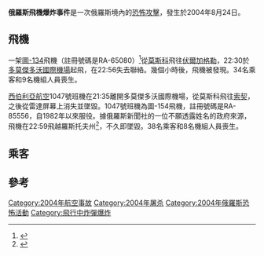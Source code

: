 {{Infobox Airliner accident
|occurrence_type = Suicide bombing
|name = 伏尔加-艾维雅快运航空1303号航班
|image = Aeroflot-Nord Tu-134A.jpg
|image_size = 300<!--should match other infobox and campaignbox below--> |alt = 
|caption = 一架隸屬於[[北方航空_(俄羅斯)|北俄羅斯航空]]的的图-134
|Date = 2004年8月24日
|Type = [[自殺式炸弹袭击|自殺式炸弹袭击]]
|Site = {{RUS}}[[圖拉州|圖拉州]]
|coordinates = 
|Passengers = 34
|Crew = 9
|Fatalities = 43（全部）
|Injuries=0
|Survivors=0
|Aircraft Type = [[圖-134|圖-134]]A-3<ref>{{Cite web |url=http://www.airdisaster.com/cgi-bin/view_details.cgi?date=08242004&reg=RA-65080&airline=Volga-Aviaexpress |title=Accident Database: Accident Synopsis 08242004 |accessdate=2014-05-16 |archive-date=2014-02-28 |archive-url=https://web.archive.org/web/20140228053244/http://www.airdisaster.com/cgi-bin/view_details.cgi?date=08242004&reg=RA-65080&airline=Volga-Aviaexpress |dead-url=no }}</ref>
|Operator = {{link-en|伏爾加航空|Air Volga}}
|Tail Number = RA-65080
|Origin = {{RUS}}[[莫斯科|莫斯科]][[多莫傑多沃國際機場|多莫傑多沃國際機場]]
|Destination = {{RUS}}{{link-en|伏爾加格勒国际机场|Volgograd International Airport}}
}}
{{Infobox Airliner accident
|occurrence_type = [[自杀式炸弹袭击|自杀式炸弹袭击]]
|name = 西伯利亚航空1047号航班
|image = Siberia Airlines Tupolev Tu-154M Zherdin.jpg
|image_size = 300<!--should match other infobox above and campaignbox below--> |alt = 
|caption = RA-85556的姐妹机，一架西伯利亚航空的图-154
|Date = 2004年8月24日
|Type = [[自殺式炸彈袭击|自殺式炸彈袭击]]
|Site = {{RUS}}[[羅斯托夫州|羅斯托夫州]]
|coordinates = 
|Passengers = 38
|Crew = 8
|Fatalities = 46（全部）
|Injuries=0
|Survivors=0
|Aircraft Type = [[圖-154|圖-154]]B2<ref>{{Cite web |url=http://www.airdisaster.com/cgi-bin/view_details.cgi?date=08242004&reg=RA-85556&airline=Sibir+Airlines |title=Accident Database: Accident Synopsis 08242004 |accessdate=2014-05-16 |archive-date=2014-02-28 |archive-url=https://web.archive.org/web/20140228165959/http://www.airdisaster.com/cgi-bin/view_details.cgi?date=08242004&reg=RA-85556&airline=Sibir+Airlines |dead-url=no }}</ref>
|Operator = [[西伯利亞航空|西伯利亞航空]]
|Tail Number = RA-85556
|Origin = {{RUS}}[[莫斯科|莫斯科]][[多莫傑多沃國際機場|多莫傑多沃國際機場]]
|Destination = {{RUS}}[[索契国际机场|索契国际机场]]
}}

'''俄羅斯飛機爆炸事件'''是一次俄羅斯境內的[[恐怖攻擊|恐怖攻擊]]，發生於2004年8月24日。

==飛機==

{{link-en|伏爾加航空|Air Volga}}一架[[圖-134|圖-134]]飛機（註冊號碼是RA-65080）<ref name=rwkckb07>{{cite journal|last=Kurz|first=Robert W.|author2=Charles K. Bartles|title=Chechen suicide bombers|journal=Journal of Slavic Military Studies|year=2007|volume=20|pages=529–547|doi=10.1080/13518040701703070|url=http://www.dtic.mil/dtic/tr/fulltext/u2/a477845.pdf|accessdate=2012-08-30|publisher=Routledge|format=PDF|archive-date=2017-10-11|archive-url=https://web.archive.org/web/20171011185147/http://www.dtic.mil/dtic/tr/fulltext/u2/a477845.pdf|dead-url=no}}</ref>從[[莫斯科|莫斯科]]飛往[[伏爾加格勒|伏爾加格勒]]，22:30於[[多莫傑多沃國際機場|多莫傑多沃國際機場]]起飛，在22:56失去聯絡。幾個小時後，飛機被發現。34名乘客和9名機組人員喪生。


[[西伯利亞航空|西伯利亞航空]]1047號班機在21:35離開多莫傑多沃國際機場，從莫斯科飛往[[索契|索契]]，之後從雷達屏幕上消失並墜毀。1047號班機為圖-154飛機，註冊號碼是RA-85556，自1982年以來服役。據俄羅斯新聞社的一位不願透露姓名的政府來源，飛機在22:59飛越羅斯托夫州<ref name=bbc2904>{{cite news|title=Bomb traces in both Russian jets|url=http://news.bbc.co.uk/2/hi/europe/3607886.stm|accessdate=2012-08-31|newspaper=BBC|date=2004-08-29|archive-date=2012-10-13|archive-url=https://web.archive.org/web/20121013023357/http://news.bbc.co.uk/2/hi/europe/3607886.stm|dead-url=no}}</ref>，不久即墜毀。38名乘客和8名機組人員喪生。

==乘客==


==參考==
<references/>
{{車臣戰爭}}
{{2004年航空事故}}
[[Category:2004年航空事故|Category:2004年航空事故]]
[[Category:2004年屠杀|Category:2004年屠杀]]
[[Category:2004年俄羅斯恐怖活動|Category:2004年俄羅斯恐怖活動]]
[[Category:飛行中炸彈爆炸|Category:飛行中炸彈爆炸]]
